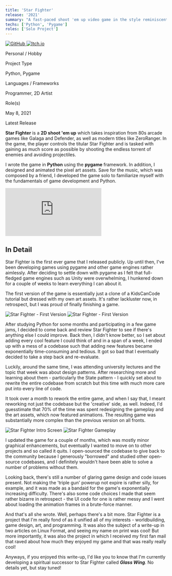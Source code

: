 ```yaml
---
title: 'Star Fighter'
release: '2021'
summary: "A fast-paced shoot 'em up video game in the style reminiscent of 80s arcade games. My first published game."
techs: ['Python', 'Pygame']
roles: ['Solo Project'] 
---
```




<div class="links line margin-btm-m">
    <a href="https://github.com/zyenapz" target="_blank" rel="noopener noreferrer">
        <Image src={github} alt="GitHub" />
    </a>
    <a href="https://zyenapz.itch.io/" target="_blank" rel="noopener noreferrer">
        <Image src={itch} alt="Itch.io" />
    </a>
</div>

<div id="summary">
    <div>
        <p class="header">Personal / Hobby</p>
        <p>Project Type</p>
    </div>
    <div>
        <p class="header">Python, Pygame</p>
        <p>Languages / Frameworks</p>
    </div>
    <div>
        <p class="header">Programmer, 2D Artist</p>
        <p>Role(s)</p>
    </div>
    <div>
        <p class="header">May 8, 2021</p>
        <p>Latest Release</p>
    </div>
</div>

**Star Fighter** is a **2D shoot 'em up** which takes inspiration from 80s arcade games like Galaga and Defender, as well as modern titles like ZeroRanger. In the game, the player controls the titular Star Fighter and is tasked with gaining as much score as possible by shooting the endless torrent of enemies and avoiding projectiles.

I wrote the game in **Python** using the **pygame** framework. In addition, I designed and animated the pixel art assets. Save for the music, which was composed by a friend, I developed the game solo to familiarize myself with the fundamentals of game development and Python. 

<div class="iframe-container">
    <iframe src="https://www.youtube.com/embed/oP6xZnNXMc4?si=QlOrKGkuQIgFhA4e" title="YouTube video player" frameborder="0" allow="accelerometer; autoplay; clipboard-write; encrypted-media; gyroscope; picture-in-picture; web-share" referrerpolicy="strict-origin-when-cross-origin" allowfullscreen></iframe>
</div>

## In Detail

Star Fighter is the first ever game that I released publicly. Up until then, I've been developing games using pygame and other game engines rather aimlessly. After deciding to settle down with pygame as I felt that full-fledged game engines such as Unity were overwhelming, I hunkered down for a couple of weeks to learn everything I can about it. 

The first version of the game is essentially just a clone of a KidsCanCode tutorial but dressed with my own art assets. It's rather lackluster now, in retrospect, but I was proud of finally finishing a game. 

<div class="gallery">
    <Image src={image4} alt="Star Fighter - First Version" />
    <Image src={image3} alt="Star Fighter - First Version" />
</div>


After studying Python for some months and participating in a few game jams, I decided to come back and review Star Fighter to see if there's anything else I could improve. Back then, I didn't know better, so I set about adding every cool feature I could think of and in a span of a week, I ended up with a mess of a codebase such that adding new features became exponentially time-consuming and tedious. It got so bad that I eventually decided to take a step back and re-evaluate.

Luckily, around the same time, I was attending university lectures and the topic that week was about design patterns. After researching more and learning about them - particularly the State pattern - I quickly set about to rewrite the entire codebase from scratch but this time with much more care put into every line of code.

It took over a month to rework the entire game, and when I say that, I meant reworking not just the codebase but the 'creative' side, as well. Indeed, I'd guesstimate that 70% of the time was spent redesigning the gameplay and the art assets, which now featured animations. The resulting game was substantially more complex than the previous version on all fronts. 

<div class="gallery">
    <Image src={image1} alt="Star Fighter Intro Screen" />
    <Image src={image2} alt="Star Fighter Gameplay" />
</div>

I updated the game for a couple of months, which was mostly minor graphical enhancements, but eventually I wanted to move on to other projects and so called it quits. I open-sourced the codebase to give back to the community because I generously "borrowed" and studied other open-source codebases, and I definitely wouldn't have been able to solve a number of problems without them.

Looking back, there's still a number of glaring game design and code issues present. Not making the 'triple gun' powerup not expire is rather silly, for example, and it was made as a bandaid for the game's exponentially increasing difficulty. There's also some code choices I made that seem rather bizarre in retrospect - the UI code for one is rather messy and I went about loading the animation frames in a brute-force manner.

And that's all she wrote. Well, perhaps there's a bit more. Star Fighter is a project that I'm really fond of as it unified all of my interests - worldbuilding, game design, art, and programming. It was also the subject of a write-up in two articles on Linux Format, and seeing my name on print was cool! But more importantly, it was also the project in which I received my first fan mail that raved about how much they enjoyed my game and that was really really cool!

Anyways, if you enjoyed this write-up, I'd like you to know that I'm currently developing a spiritual successor to Star Fighter called ***Glass Wing***. No details yet, but stay tuned!

